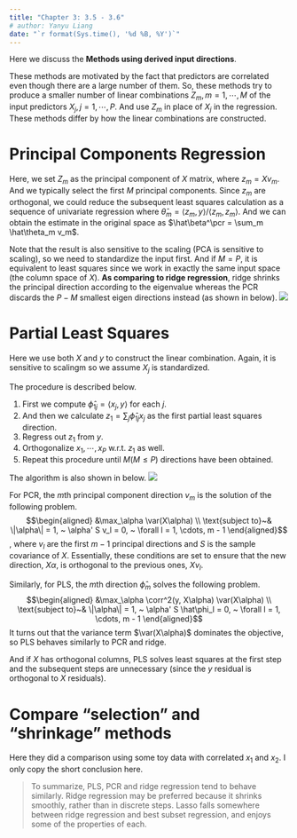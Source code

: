 ```yaml
---
title: "Chapter 3: 3.5 - 3.6"
# author: Yanyu Liang
date: "`r format(Sys.time(), '%d %B, %Y')`"
---
```


$$
\newcommand{\epe}{\text{EPE}}
\newcommand{\E}{\text{E}}
\newcommand{\mse}{\text{MSE}}
\newcommand{\tdata}{\mathcal{T}}
\newcommand{\bias}{\text{Bias}}
\newcommand{\var}{\text{Var}}
\newcommand{\corr}{\text{Corr}}
\newcommand{\rss}{\text{RSS}}
\newcommand{\tr}{\text{tr}}
\newcommand{\ridge}{\text{ridge}}
\newcommand{\pcr}{\text{pcr}}
\newcommand{\ls}{\text{ls}}
\newcommand{\tr}{\text{tr}}
\newcommand{\df}{\text{df}}
$$

Here we discuss the **Methods using derived input directions**.

These methods are motivated by the fact that predictors are correlated even though there are a large number of them. So, these methods try to produce a smaller number of linear combinations $Z_m, m = 1, \cdots, M$ of the input predictors $X_j, j = 1, \cdots, P$. And use $Z_m$ in place of $X_j$ in the regression. 
These methods differ by how the linear combinations are constructed.

# Principal Components Regression

Here, we set $Z_m$ as the principal component of $X$ matrix, where $z_m = X v_m$. And we typically select the first $M$ principal components. 
Since $z_m$ are orthogonal, we could reduce the subsequent least squares calculation as a sequence of univariate regression where $\hat\theta_m = \langle z_m, y \rangle / \langle z_m, z_m \rangle$.
And we can obtain the estimate in the original space as $\hat\beta^\pcr = \sum_m \hat\theta_m v_m$.

Note that the result is also sensitive to the scaling (PCA is sensitive to scaling), so we need to standardize the input first.
And if $M = P$, it is equivalent to least squares since we work in exactly the same input space (the column space of $X$).
**As comparing to ridge regression**, ridge shrinks the principal direction according to the eigenvalue whereas the PCR discards the $P - M$ smallest eigen directions instead (as shown in below).
![](../figures/c35_pcr.png)

# Partial Least Squares 

Here we use both $X$ and $y$ to construct the linear combination. 
Again, it is sensitive to scalingm so we assume $X_j$ is standardized.

The procedure is described below.

1. First we compute $\hat\phi_{1j} = \langle x_j, y \rangle$ for each $j$. 
2. And then we calculate $z_1 = \sum_j \hat\phi_{1j}x_j$ as the first partial least squares direction.
3. Regress out $z_1$ from $y$.
4. Orthogonalize $x_1, \cdots, x_P$ w.r.t. $z_1$ as well.
5. Repeat this procedure until $M (M \le P)$ directions have been obtained.

The algorithm is also shown in below.
![](../figures/c35_pls.png)

For PCR, the $m$th principal component direction $v_m$ is the solution of the following problem.
$$\begin{aligned}
  &\max_\alpha \var(X\alpha) \\
  \text{subject to}~& \|\alpha\| = 1, ~ \alpha' S v_l = 0, ~ \forall l = 1, \cdots, m - 1
\end{aligned}$$
, where $v_l$ are the first $m-1$ principal directions and $S$ is the sample covariance of $X$. Essentially, these conditions are set to ensure that the new direction, $X \alpha$, is orthogonal to the previous ones, $X v_l$.

Similarly, for PLS, the $m$th direction $\hat\phi_m$ solves the following problem.
$$\begin{aligned}
  &\max_\alpha \corr^2(y, X\alpha) \var(X\alpha) \\
  \text{subject to}~& \|\alpha\| = 1, ~ \alpha' S \hat\phi_l = 0, ~ \forall l = 1, \cdots, m - 1
\end{aligned}$$
It turns out that the variance term $\var(X\alpha)$ dominates the objective, so PLS behaves similarly to PCR and ridge.

And if $X$ has orthogonal columns, PLS solves least squares at the first step and the subsequent steps are unnecessary (since the $y$ residual is orthogonal to $X$ residuals).

# Compare "selection" and "shrinkage" methods

Here they did a comparison using some toy data with correlated $x_1$ and $x_2$. 
I only copy the short conclusion here.

> To summarize, PLS, PCR and ridge regression tend to behave similarly.
Ridge regression may be preferred because it shrinks smoothly, rather than in discrete steps. Lasso falls somewhere between ridge regression and best subset regression, and enjoys some of the properties of each.
